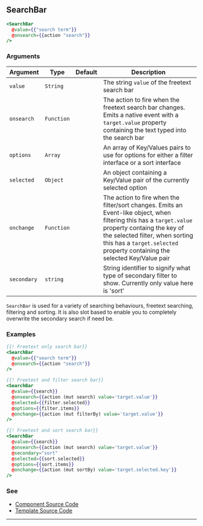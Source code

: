 ## SearchBar

```handlebars
<SearchBar
  @value={{"search term"}}
  @onsearch={{action "search"}}
/>
```

### Arguments

| Argument | Type | Default | Description |
| --- | --- | --- | --- |
| `value` | `String` | | The string `value` of the freetext search bar |
| `onsearch` | `Function` | | The action to fire when the freetext search bar changes. Emits a native event with a `target.value` property containing the text typed into the search bar |
| `options` | `Array` |  | An array of Key/Values pairs to use for options for either a filter interface or a sort interface |
| `selected` | `Object` |  | An object containing a Key/Value pair of the currently selected option |
| `onchange` | `Function` |  | The action to fire when the filter/sort changes. Emits an Event-like object, when filtering this has a `target.value` property containg the key of the selected filter, when sorting this has a `target.selected` property containing the selected Key/Value pair |
| `secondary` | `string` |  | String identifier to signify what type of secondary filter to show. Currently only value here is 'sort' |

`SearchBar` is used for a variety of searching behaviours, freetext searching, filtering and sorting. It is also slot based to enable you to completely overwrite the secondary search if need be.

### Examples

```handlebars
{{! Freetext only search bar}}
<SearchBar
  @value={{"search term"}}
  @onsearch={{action "search"}}
/>
```

```handlebars
{{! Freetext and filter search bar}}
<SearchBar
  @value={{search}}
  @onsearch={{action (mut search) value='target.value'}}
  @selected={{filter.selected}}
  @options={{filter.items}}
  @onchange={{action (mut filterBy) value='target.value'}}
/>
```

```handlebars
{{! Freetext and sort search bar}}
<SearchBar
  @value={{search}}
  @onsearch={{action (mut search) value='target.value'}}
  @secondary="sort"
  @selected={{sort.selected}}
  @options={{sort.items}}
  @onchange={{action (mut sortBy) value='target.selected.key'}}
/>
```

### See

- [Component Source Code](./index.js)
- [Template Source Code](./index.hbs)

---
